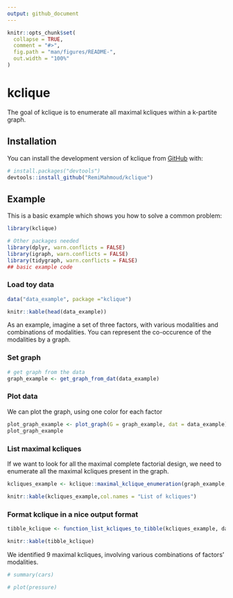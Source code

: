 ```yaml
---
output: github_document
---
```


<!-- README.md is generated from README.Rmd. Please edit that file -->

```r
knitr::opts_chunk$set(
  collapse = TRUE,
  comment = "#>",
  fig.path = "man/figures/README-",
  out.width = "100%"
)
```

# kclique

<!-- badges: start -->
<!-- badges: end -->

The goal of kclique is to enumerate all maximal kcliques within a k-partite graph.

## Installation

You can install the development version of kclique from [GitHub](https://github.com/) with:

```r
# install.packages("devtools")
devtools::install_github("RemiMahmoud/kclique")
```

## Example

This is a basic example which shows you how to solve a common problem:

```r
library(kclique)

# Other packages needed
library(dplyr, warn.conflicts = FALSE)
library(igraph, warn.conflicts = FALSE)
library(tidygraph, warn.conflicts = FALSE)
## basic example code
```



### Load toy data

```r

data("data_example", package ="kclique")

knitr::kable(head(data_example))
```

As an example, imagine a set of three factors, with various modalities and combinations of modalities. You can represent the co-occurence of the modalities by a graph.


### Set graph

```r
# get graph from the data
graph_example <- get_graph_from_dat(data_example)
```

### Plot data

We can plot the graph, using one color for each factor
```r
plot_graph_example <- plot_graph(G = graph_example, dat = data_example)
plot_graph_example
```


### List maximal kcliques

If we want to look for all the maximal complete factorial design, we need to enumerate all the maximal kcliques present in the graph.

```r
kcliques_example <- kclique::maximal_kclique_enumeration(graph_example, data_example)

knitr::kable(kcliques_example,col.names = "List of kcliques")
```

### Format kclique in a nice output format



```r
tibble_kclique <- function_list_kcliques_to_tibble(kcliques_example, data_example)

knitr::kable(tibble_kclique)

```

We identified 9 maximal kcliques, involving various combinations of factors' modalities.





```r
# summary(cars)
```

<!-- You'll still need to render `README.Rmd` regularly, to keep `README.md` up-to-date. `devtools::build_readme()` is handy for this. You could also use GitHub Actions to re-render `README.Rmd` every time you push. An example workflow can be found here: <https://github.com/r-lib/actions/tree/v1/examples>. -->

<!-- You can also embed plots, for example: -->

```r
# plot(pressure)
```

<!-- In that case, don't forget to commit and push the resulting figure files, so they display on GitHub and CRAN. -->
